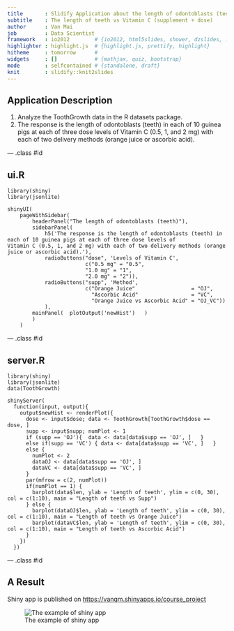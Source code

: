 ```yaml
---
title       : Slidify Application about the length of odontoblasts (teeth)
subtitle    : The length of teeth vs Vitamin C (supplement + dose)
author      : Van Mai
job         : Data Scientist
framework   : io2012        # {io2012, html5slides, shower, dzslides, ...}
highlighter : highlight.js  # {highlight.js, prettify, highlight}
hitheme     : tomorrow      # 
widgets     : []            # {mathjax, quiz, bootstrap}
mode        : selfcontained # {standalone, draft}
knit        : slidify::knit2slides
---
```


## Application Description

1. Analyze the ToothGrowth data in the R datasets package.
2. The response is the length of odontoblasts (teeth) in each of 10 guinea pigs at each of three dose levels of Vitamin C (0.5, 1, and 2 mg) with each of two delivery methods (orange juice or ascorbic acid).

--- .class #id 

## ui.R

```
library(shiny)
library(jsonlite)

shinyUI(
    pageWithSidebar(
        headerPanel("The length of odontoblasts (teeth)"),
        sidebarPanel(
            h5('The response is the length of odontoblasts (teeth) in each of 10 guinea pigs at each of three dose levels of
Vitamin C (0.5, 1, and 2 mg) with each of two delivery methods (orange juice or ascorbic acid).'),
            radioButtons("dose", 'Levels of Vitamin C', 
                         c("0.5 mg" = "0.5",
                         "1.0 mg" = "1",
                         "2.0 mg" = "2")),
            radioButtons("supp", 'Method', 
                         c("Orange Juice"                  = "OJ",
                           "Ascorbic Acid"                 = "VC",
                           "Orange Juice vs Ascorbic Acid" = "OJ_VC"))
            ),
        mainPanel(  plotOutput('newHist')   )
        )
    )
```

--- .class #id 

## server.R

```
library(shiny)
library(jsonlite)
data(ToothGrowth)

shinyServer(
  function(input, output){
    output$newHist <- renderPlot({
      dose <- input$dose; data <- ToothGrowth[ToothGrowth$dose == dose, ]
      supp <- input$supp; numPlot <- 1
      if (supp == 'OJ'){  data <- data[data$supp == 'OJ', ]   } 
      else if(supp == 'VC') { data <- data[data$supp == 'VC', ]   } 
      else {
        numPlot <- 2
        dataOJ <- data[data$supp == 'OJ', ]
        dataVC <- data[data$supp == 'VC', ]
      }
      par(mfrow = c(2, numPlot))
      if(numPlot == 1) {
        barplot(data$len, ylab = 'Length of teeth', ylim = c(0, 30), col = c(1:10), main = "Length of teeth vs Supp")
      } else {
        barplot(dataOJ$len, ylab = 'Length of teeth', ylim = c(0, 30), col = c(1:10), main = "Length of teeth vs Orange Juice")
        barplot(dataVC$len, ylab = 'Length of teeth', ylim = c(0, 30), col = c(1:10), main = "Length of teeth vs Ascorbic Acid")
      }   
    })
  })
```

--- .class #id 

## A Result

Shiny app is published on [https://vanqm.shinyapps.io/course_project](https://vanqm.shinyapps.io/course_project)

![The example of shiny app](assets/img/shinyapp_example.png)


